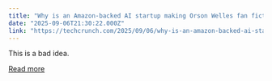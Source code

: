 ```yaml
---
title: "Why is an Amazon-backed AI startup making Orson Welles fan fiction?"
date: "2025-09-06T21:30:22.000Z"
link: "https://techcrunch.com/2025/09/06/why-is-an-amazon-backed-ai-startup-making-orson-welles-fan-fiction/"
---
```


This is a bad idea.

[Read more](https://techcrunch.com/2025/09/06/why-is-an-amazon-backed-ai-startup-making-orson-welles-fan-fiction/)
